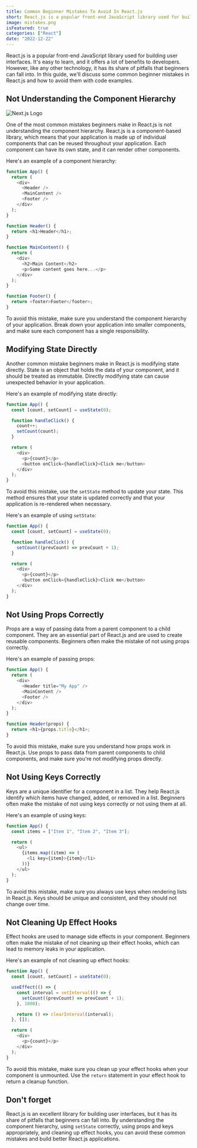 ```yaml
---
title: Common Beginner Mistakes To Avoid In React.js
short: React.js is a popular front-end JavaScript library used for building user interfaces. It's easy to learn, and it offers a lot of benefits to developers. However, like any other technology, it has its share of pitfalls that beginners can fall into. In this guide, we'll discuss some common beginner mistakes in React.js and how to avoid them with code examples.
image: mistakes.png
isFeatured: true
categories: ["React"]
date: "2022-12-22"
---
```


React.js is a popular front-end JavaScript library used for building user interfaces. It's easy to learn, and it offers a lot of benefits to developers. However, like any other technology, it has its share of pitfalls that beginners can fall into. In this guide, we'll discuss some common beginner mistakes in React.js and how to avoid them with code examples.

## Not Understanding the Component Hierarchy

![Next.js Logo](mistakes.png)

One of the most common mistakes beginners make in React.js is not understanding the component hierarchy. React.js is a component-based library, which means that your application is made up of individual components that can be reused throughout your application. Each component can have its own state, and it can render other components.

Here's an example of a component hierarchy:

```js
function App() {
  return (
    <div>
      <Header />
      <MainContent />
      <Footer />
    </div>
  );
}

function Header() {
  return <h1>Header</h1>;
}

function MainContent() {
  return (
    <div>
      <h2>Main Content</h2>
      <p>Some content goes here...</p>
    </div>
  );
}

function Footer() {
  return <footer>Footer</footer>;
}
```

To avoid this mistake, make sure you understand the component hierarchy of your application. Break down your application into smaller components, and make sure each component has a single responsibility.

## Modifying State Directly

Another common mistake beginners make in React.js is modifying state directly. State is an object that holds the data of your component, and it should be treated as immutable. Directly modifying state can cause unexpected behavior in your application.

Here's an example of modifying state directly:

```js
function App() {
  const [count, setCount] = useState(0);

  function handleClick() {
    count++;
    setCount(count);
  }

  return (
    <div>
      <p>{count}</p>
      <button onClick={handleClick}>Click me</button>
    </div>
  );
}
```

To avoid this mistake, use the `setState` method to update your state. This method ensures that your state is updated correctly and that your application is re-rendered when necessary.

Here's an example of using `setState`:

```js
function App() {
  const [count, setCount] = useState(0);

  function handleClick() {
    setCount((prevCount) => prevCount + 1);
  }

  return (
    <div>
      <p>{count}</p>
      <button onClick={handleClick}>Click me</button>
    </div>
  );
}
```

## Not Using Props Correctly

Props are a way of passing data from a parent component to a child component. They are an essential part of React.js and are used to create reusable components. Beginners often make the mistake of not using props correctly.

Here's an example of passing props:

```js
function App() {
  return (
    <div>
      <Header title="My App" />
      <MainContent />
      <Footer />
    </div>
  );
}

function Header(props) {
  return <h1>{props.title}</h1>;
}
```

To avoid this mistake, make sure you understand how props work in React.js. Use props to pass data from parent components to child components, and make sure you're not modifying props directly.

## Not Using Keys Correctly

Keys are a unique identifier for a component in a list. They help React.js identify which items have changed, added, or removed in a list. Beginners often make the mistake of not using keys correctly or not using them at all.

Here's an example of using keys:

```js
function App() {
  const items = ["Item 1", "Item 2", "Item 3"];

  return (
    <ul>
      {items.map((item) => (
        <li key={item}>{item}</li>
      ))}
    </ul>
  );
}
```

To avoid this mistake, make sure you always use keys when rendering lists in React.js. Keys should be unique and consistent, and they should not change over time.

## Not Cleaning Up Effect Hooks

Effect hooks are used to manage side effects in your component. Beginners often make the mistake of not cleaning up their effect hooks, which can lead to memory leaks in your application.

Here's an example of not cleaning up effect hooks:

```js
function App() {
  const [count, setCount] = useState(0);

  useEffect(() => {
    const interval = setInterval(() => {
      setCount((prevCount) => prevCount + 1);
    }, 1000);

    return () => clearInterval(interval);
  }, []);

  return (
    <div>
      <p>{count}</p>
    </div>
  );
}
```

To avoid this mistake, make sure you clean up your effect hooks when your component is unmounted. Use the `return` statement in your effect hook to return a cleanup function.

## Don't forget

React.js is an excellent library for building user interfaces, but it has its share of pitfalls that beginners can fall into. By understanding the component hierarchy, using `setState` correctly, using props and keys appropriately, and cleaning up effect hooks, you can avoid these common mistakes and build better React.js applications.
